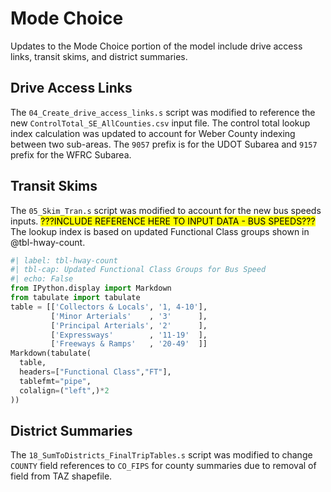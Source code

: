 
# Mode Choice

Updates to the Mode Choice portion of the model include drive access links, transit skims, and district summaries.

## Drive Access Links

The `04_Create_drive_access_links.s` script was modified to reference the new `ControlTotal_SE_AllCounties.csv` input file. The control total lookup index calculation was updated to account for Weber County indexing between two sub-areas. The `9057` prefix is for the UDOT Subarea and `9157` prefix for the WFRC Subarea.

## Transit Skims

The `05_Skim_Tran.s` script was modified to account for the new bus speeds inputs. <mark>???INCLUDE REFERENCE HERE TO INPUT DATA - BUS SPEEDS???</mark> The lookup index is based on updated Functional Class groups shown in @tbl-hway-count.

```python
#| label: tbl-hway-count
#| tbl-cap: Updated Functional Class Groups for Bus Speed
#| echo: False
from IPython.display import Markdown
from tabulate import tabulate
table = [['Collectors & Locals', '1, 4-10'],
         ['Minor Arterials'    , '3'      ],
         ['Principal Arterials', '2'      ],
         ['Expressways'        , '11-19'  ],
         ['Freeways & Ramps'   , '20-49'  ]]
Markdown(tabulate(
  table, 
  headers=["Functional Class","FT"],
  tablefmt="pipe", 
  colalign=("left",)*2
))
```

## District Summaries

The `18_SumToDistricts_FinalTripTables.s` script was modified to change `COUNTY` field references to `CO_FIPS` for county summaries due to removal of field from TAZ shapefile.
